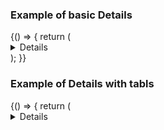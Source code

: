 
<Meta title="DCXLibrary/Details" component={Details} />

### Example of basic Details

<Canvas>
  <Story name="basic">
    {() => {
      return (
        <Details summary="some headline summary">
          some detail information
        </Details>
      );
    }}
  </Story>
</Canvas>

### Example of Details with tabls

<Canvas>
  <Story name="basic-with-children">
    {() => {
      return (
        <Details summary="open to view table">
          <Table
            dataSource={[
              {
                id: 1,
                position: 3,
                name: 'Hydrogen',
                weight: 1.0079,
                symbol: 'H',
                actions: (
                  <>
                    <button
                      className="btn btn-primary"
                      name="add"
                      style={{ marginRight: '5px' }}
                    >
                      Add
                    </button>
                    <button className="btn btn-danger" name="delete">
                      Delete
                    </button>
                  </>
                ),
              },
              {
                id: 2,
                position: 2,
                name: 'Helium',
                weight: 4.0026,
                symbol: 'He',
                actions: (
                  <>
                    <button
                      className="btn btn-primary"
                      name="add"
                      style={{ marginRight: '5px' }}
                    >
                      Add
                    </button>
                    <button className="btn btn-danger" name="delete">
                      Delete
                    </button>
                  </>
                ),
              },
              {
                id: 3,
                position: 1,
                name: 'Lithium',
                weight: 6.941,
                symbol: 'Li',
                actions: (
                  <>
                    <button
                      className="btn btn-primary"
                      name="add"
                      style={{ marginRight: '5px' }}
                    >
                      Add
                    </button>
                    <button className="btn btn-danger" name="delete">
                      Delete
                    </button>
                  </>
                ),
              },
              {
                id: 4,
                position: 4,
                name: 'Beryllium',
                weight: 9.0122,
                symbol: 'Be',
                actions: (
                  <>
                    <button
                      className="btn btn-primary"
                      name="add"
                      style={{ marginRight: '5px' }}
                    >
                      Add
                    </button>
                    <button className="btn btn-danger" name="delete">
                      Delete
                    </button>
                  </>
                ),
              },
              {
                id: 5,
                position: 5,
                name: 'Boron',
                weight: 10.811,
                symbol: 'B',
                actions: (
                  <>
                    <button
                      className="btn btn-primary"
                      name="add"
                      style={{ marginRight: '5px' }}
                    >
                      Add
                    </button>
                    <button className="btn btn-danger" name="delete">
                      Delete
                    </button>
                  </>
                ),
              },
              {
                id: 6,
                position: 6,
                name: 'Carbon',
                weight: 12.0107,
                symbol: 'C',
                actions: (
                  <>
                    <button
                      className="btn btn-primary"
                      name="add"
                      style={{ marginRight: '5px' }}
                    >
                      Add
                    </button>
                    <button className="btn btn-danger" name="delete">
                      Delete
                    </button>
                  </>
                ),
              },
              {
                id: 7,
                position: 7,
                name: 'Nitrogen',
                weight: 14.0067,
                symbol: 'N',
                actions: (
                  <>
                    <button
                      className="btn btn-primary"
                      name="add"
                      style={{ marginRight: '5px' }}
                    >
                      Add
                    </button>
                    <button className="btn btn-danger" name="delete">
                      Delete
                    </button>
                  </>
                ),
              },
              {
                id: 8,
                position: 8,
                name: 'Oxygen',
                weight: 15.9994,
                symbol: 'O',
                actions: (
                  <>
                    <button
                      className="btn btn-primary"
                      name="add"
                      style={{ marginRight: '5px' }}
                    >
                      Add
                    </button>
                    <button className="btn btn-danger" name="delete">
                      Delete
                    </button>
                  </>
                ),
              },
              {
                id: 9,
                position: 9,
                name: 'Fluorine',
                weight: 18.9984,
                symbol: 'F',
                actions: (
                  <>
                    <button
                      className="btn btn-primary"
                      name="add"
                      style={{ marginRight: '5px' }}
                    >
                      Add
                    </button>
                    <button className="btn btn-danger" name="delete">
                      Delete
                    </button>
                  </>
                ),
              },
              {
                id: 10,
                position: 10,
                name: 'Neon',
                weight: 20.1797,
                symbol: 'Ne',
                actions: (
                  <button
                    className="btn btn-primary"
                    name="add"
                    style={{ marginRight: '5px' }}
                  >
                    Add
                  </button>
                ),
              },
            ]}
            columnsToOmit={['symbol']}
            onSelect={() => {}}
            handleCellClick={() => {}}
            tableClassName="table"
            theadClassName="thead"
            trClassName="header-row"
            thClassName="th"
            tbodyClassName="tbody"
            tdClassName="td"
            selectedRowClassName="trSelected"
            columnsWidth={['100px']}
          />
        </Details>
      );
    }}
  </Story>
</Canvas>

### Properties

<Props of={Details} />
